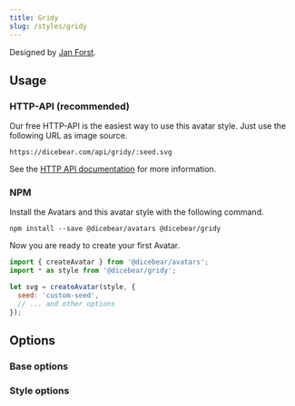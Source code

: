 ```yaml
---
title: Gridy
slug: /styles/gridy
---
```



<Examples style={style} />

Designed by [Jan Forst](https://github.com/darosh/gridy-avatars).

## Usage

### HTTP-API (recommended)

Our free HTTP-API is the easiest way to use this avatar style. Just use the following URL as image source.

    https://dicebear.com/api/gridy/:seed.svg

See the [HTTP API documentation](/docs/http-api) for more information.

### NPM

Install the Avatars and this avatar style with the following command.

    npm install --save @dicebear/avatars @dicebear/gridy

Now you are ready to create your first Avatar.

```js
import { createAvatar } from '@dicebear/avatars';
import * as style from '@dicebear/gridy';

let svg = createAvatar(style, {
  seed: 'custom-seed',
  // ... and other options
});
```

## Options

### Base options

<Options schema={coreSchema} />

### Style options

<Options schema={style.schema} />
